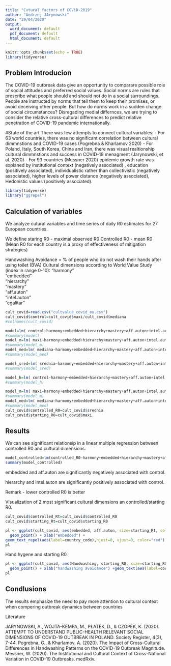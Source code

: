 ---
title: "Cutural factors of COViD-2019"
author: "Andrzej JArynowski"
date: "29/04/2020"
output:
  word_document: default
  pdf_document: default
  html_document: default
---


```{r setup, include=FALSE}
knitr::opts_chunk$set(echo = TRUE)
library(tidyverse)
```


## Problem Introducion
The COVID-19 outbreak data give an opportunity to comparare possible role of social attitudes and preferred social values.
Social norms are rules that prescribe what people should and should not do in a social surroundings. People are instructed by norms that tell them to keep their promises, or avoid deceiving other people. But how do norms work in a sudden change of social circumstances? 
Disregading medial differnces, we are trying to consider the relative cross-cultural differences to predict relative penetration of COVID-19 pandemic internationally.




#State of the art
There was few attempts to connect cultural variables:
- For 63 world countries, there was no significant correlation between cultural dimmnstions and COVID-19 cases (Pogrebna & Kharlamov 2020)
- For Poland, Italy, South Korea, China and Iran, there was visual realtionship cultural dimmnstions and success in COVID-19 menagment (Jarynowski, et al. 2020) 
- For 93 countries (Messner 2020) epidemic growth rate was explaned by institutional context (negatively associated) , education (positively associated),  individualistic rather than collectivistic (negatively associated),  higher levels of power distance (negatively associated), Hedonistic  values (positively associated).


```{r 1}
library(tidyverse)
library("ggrepel")

```

## Calculation of variables

We analyze cutural variables and time series of daily R0 estimates for 27 European countries.

We define staring R0 - maximal observed R0
Controlled R0 - mean R0 (Mean R0 for each country is a proxy of effectiveness of mitigation strategies)

Handwashing Avoidance = % of people who do not wash their hands after using toilet (BVA)
Cultural dimensions according to World Value Study (index in range 0-10):
"harmony"   
"embedded"     
"hierarchy"    
 "mastery"     
 "aff.auton"   
 "intel.auton"  
 "egalitar" 

```{r 2, echo=FALSE, include=TRUE}
cult_covid=read.csv("cultvalue_covid_eu.csv")
cult_covid$control=cult_covid$maxi/cult_covid$mediana
#colnames(cult_covid)

model=lm( control~harmony+embedded+hierarchy+mastery+aff.auton+intel.auton+egalitar+Handwashing , data = cult_covid)
#summary(model)
model_m=lm( maxi~harmony+embedded+hierarchy+mastery+aff.auton+intel.auton+egalitar+Handwashing , data = cult_covid)
#summary(model_m)
model_med=lm( mediana~harmony+embedded+hierarchy+mastery+aff.auton+intel.auton+egalitar+Handwashing , data = cult_covid)
#summary(model_med)

model_sred=lm( srednia~harmony+embedded+hierarchy+mastery+aff.auton+intel.auton+egalitar+Handwashing , data = cult_covid)
#summary(model_sred)

model_h=lm( control~harmony+embedded+hierarchy+mastery+aff.auton+intel.auton+egalitar, data = cult_covid)
#summary(model_h)

model_m=lm( maxi~harmony+embedded+hierarchy+mastery+aff.auton+intel.auton+egalitar , data = cult_covid)
#summary(model_m)
model_med=lm( mediana~harmony+embedded+hierarchy+mastery+aff.auton+intel.auton+egalitar , data = cult_covid)
#summary(model_med)
cult_covid$controlled_R0=cult_covid$srednia
cult_covid$starting_R0=cult_covid$maxi

```

## Results

We can see significant relationsip in a linear multiple regression between controlled R0 and cultural dimensions.

```{r tabela}
model_controlled=lm(controlled_R0~harmony+embedded+hierarchy+mastery+aff.auton+intel.auton+egalitar, data = cult_covid)
summary(model_controlled)

```
embedded and aff.auton are significantly negatively associated with control.   

hierarchy and intel.auton are significantly positively associated with control.

Remark - lower controlled R0 is better


Visualization of 2 most significant cultural dimensions an controlled/starting R0.
```{r wumiary}

cult_covid$controlled_Rt=cult_covid$controlled_R0
cult_covid$starting_Rt=cult_covid$starting_R0

pl <- ggplot(cult_covid, aes(embedded, aff.auton, size=starting_Rt, color=controlled_Rt)) + theme_bw()+
  geom_point() + xlab("embedded") +
geom_text_repel(aes(label=country_code),hjust=0, vjust=0, color="red")
pl

```

Hand hygene and starting R0.

```{r higiena}


pl <- ggplot(cult_covid, aes(Handwashing, starting_R0, size=starting_R0, color=controlled_R0)) +
  geom_point() + xlab("handwashing avoidance") +geom_text(aes(label=country_code),hjust=0, vjust=0, color="red")+ geom_smooth(method = "lm")
pl

```

## Condlusions

The results emphasize the need to pay more  attention to cultural context when compering outbreak dynamics between countries

Literature

JARYNOWSKI, A., WÓJTA-KEMPA, M., PŁATEK, D., & CZOPEK, K. (2020). ATTEMPT TO UNDERSTAND PUBLIC-HEALTH RELEVANT SOCIAL DIMENSIONS OF COVID-19 OUTBREAK IN POLAND. Society Register, 4(3), 7-44.
Pogrebna, G., & Kharlamov, A. (2020). The Impact of Cross-Cultural Differences in Handwashing Patterns on the COVID-19 Outbreak Magnitude.
Messner, W. (2020). The Institutional and Cultural Context of Cross-National Variation in COVID-19 Outbreaks. medRxiv.
